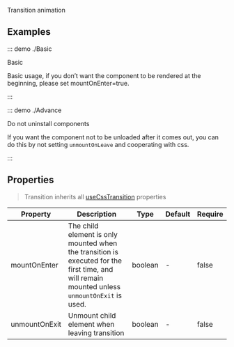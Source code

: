Transition animation

## Examples

::: demo ./Basic

Basic

Basic usage, if you don’t want the component to be rendered at the beginning, please set mountOnEnter=true.

:::

::: demo ./Advance

Do not uninstall components

If you want the component not to be unloaded after it comes out, you can do this by not setting `unmountOnLeave` and cooperating with css.

:::

## Properties

> Transition inherits all [useCssTransition](/hooks/useCssTransition) properties

| Property | Description | Type | Default | Require |
| --- | --- | --- | --- | --- |
| mountOnEnter | The child element is only mounted when the transition is executed for the first time, and will remain mounted unless `unmountOnExit` is used. | boolean | - | false |
| unmountOnExit | Unmount child element when leaving transition | boolean | - | false |

